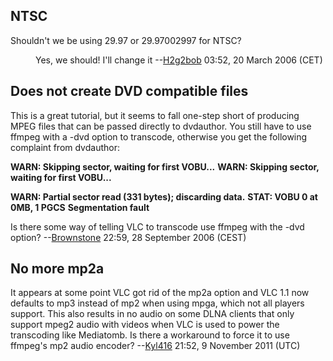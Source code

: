 ==NTSC==
Shouldn't we be using 29.97 or 29.97002997 for NTSC?
: Yes, we should! I'll change it --[[User:H2g2bob|H2g2bob]] 03:52, 20 March 2006 (CET)

== Does not create DVD compatible files ==

This is a great tutorial, but it seems to fall one-step short of producing MPEG files that can be passed directly to dvdauthor. You still have to use ffmpeg with a -dvd option to transcode, otherwise you get the following complaint from dvdauthor:

'''WARN: Skipping sector, waiting for first VOBU...'''
'''WARN: Skipping sector, waiting for first VOBU...'''

'''WARN: Partial sector read (331 bytes); discarding data.'''
'''STAT: VOBU 0 at 0MB, 1 PGCS'''
'''Segmentation fault'''

Is there some way of telling VLC to transcode use ffmpeg with the -dvd option? --[[User:Brownstone|Brownstone]] 22:59, 28 September 2006 (CEST)

== No more mp2a ==
It appears at some point VLC got rid of the mp2a option and VLC 1.1 now defaults to mp3 instead of mp2 when using mpga, which not all players support. This also results in no audio on some DLNA clients that only support mpeg2 audio with videos when VLC is used to power the transcoding like Mediatomb. Is there a workaround to force it to use ffmpeg's mp2 audio encoder? --[[User:Kyl416|Kyl416]] 21:52, 9 November 2011 (UTC)